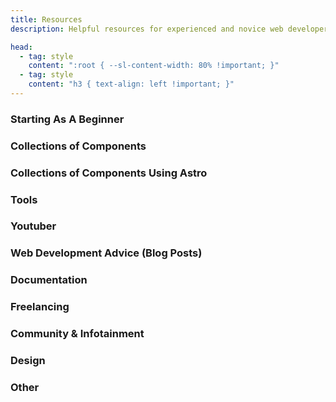 ```yaml
---
title: Resources
description: Helpful resources for experienced and novice web developers.

head:
  - tag: style
    content: ":root { --sl-content-width: 80% !important; }"
  - tag: style
    content: "h3 { text-align: left !important; }"
---
```


### Starting As A Beginner

<ItemGrid>
    <LinkCard
         title="Beginner tutorial into web development"
         href="https://internetingishard.netlify.app/"
         description="Learn about developing your first website using HTML and CSS."
         target="_blank"
    />
</ItemGrid>

### Collections of Components

<ItemGrid>
    <LinkCard
         title="Web components by Codestich"
         href="https://codestitch.app/app"
         description="A collection of web components. Code provided."
         target="_blank"
    />
</ItemGrid>

### Collections of Components Using Astro

<ItemGrid>
    <LinkCard
         title="Components in the Starlight Github project"
         href="https://github.com/withastro/starlight/tree/main/packages/starlight/components"
         description="The Github repo of the Starlight project by the Astro team."
         target="_blank"
    />
    <LinkCard
         title="Components in the Fulldev UI Github project"
         href="https://github.com/fulldotdev/ui/tree/main/src/components"
         description="The Github repo of the Fulldev UI component library."
         target="_blank"
    />
</ItemGrid>

### Tools

<ItemGrid>
    <LinkCard
         title="W3 Validator"
         href="https://validator.w3.org/"
         description="Validate your HTML."
         target="_blank"
    />
    <LinkCard
         title="Generate schema.org markup"
         href="https://technicalseo.com/tools/schema-markup-generator/"
         description="A tool to generate schema.org markup."
         target="_blank"
    />
    <LinkCard
         title="Favicon Generator"
         href="https://realfavicongenerator.net/"
         description="Provide an image and get all files needed for your favicon."
         target="_blank"
    />
    <LinkCard
         title="Optimize your SVGs"
         href="https://jakearchibald.github.io/svgomg/"
         description="Optimise your SVGs."
         target="_blank"
    />
</ItemGrid>

### Youtuber

<ItemGrid>
    <LinkCard
         title="Kevin Powell Youtube"
         href="https://www.youtube.com/@KevinPowell"
         description="Understand CSS."
         target="_blank"
    />
</ItemGrid>

### Web Development Advice (Blog Posts)

<ItemGrid>
    <LinkCard
         title="Common web dev mistakes"
         href="https://www.greatfrontend.com/blog/top-css-mistakes-made-by-front-end-engineers"
         description="Some common web development mistakes to avoid."
         target="_blank"
    />
    <LinkCard
         title="Understand schema.org markup"
         href="https://neilpatel.com/blog/get-started-using-schema/"
         description="Learn how to use schema.org markup for your website."
         target="_blank"
    />
</ItemGrid>

### Documentation

<ItemGrid>
    <LinkCard
         title="MDN Docs"
         href="https://developer.mozilla.org/en-US/"
         description="The go-to documentation for web developers."
         target="_blank"
    />
    <LinkCard
         title="W3 Schools"
         href="https://www.w3schools.com/html/default.asp"
         description="Introduction into HTML things."
         target="_blank"
    />
    <LinkCard
         title="Web Dev"
         href="https://web.dev/html"
         description="Some more information on HTML and its friends."
         target="_blank"
    />
</ItemGrid>

### Freelancing

<ItemGrid>
    <LinkCard
         title="Full freelancing guide"
         href="https://codestitch.app/complete-guide-to-freelancing"
         description="Indepth guide to web freelancing."
         target="_blank"
    />
</ItemGrid>

### Community & Infotainment

<ItemGrid>
    <LinkCard
         title="r/webdev Reddit"
         href="https://www.reddit.com/r/webdev/"
         description="Reddit forum dedicated to web development."
         target="_blank"
    />
    <LinkCard
         title="Hacker News"
         href="https://news.ycombinator.com/"
         description="Tech focussed community site. Not necessarily web development."
         target="_blank"
    />
</ItemGrid>

### Design

<ItemGrid>
    <LinkCard
         title="Graphic Design Psychology Introduction"
         href="https://youtu.be/-5jSCHZIHlg"
         description="Understand how people perceive and process information."
         target="_blank"
    />
    <LinkCard
         title="Homepage Design Example"
         href="https://youtu.be/iTbyMPgV2aw"
         description="How the website for a business proposition could look like."
         target="_blank"
    />
    <LinkCard
         title="Spacing Rules"
         href="https://youtu.be/9ElrcTtAxzA"
         description="Rules for good spacing."
         target="_blank"
    />
</ItemGrid>

### Other

<ItemGrid>
    <LinkCard
         title="HTML5up example websites"
         href="https://html5up.net/"
         description="Example websites for you to copy."
         target="_blank"
    />
    <LinkCard
         title="Accessibility Checklist"
         href="https://www.a11yproject.com/checklist/"
         description="An accessibility checklist by the a11y project."
         target="_blank"
    />
</ItemGrid>
